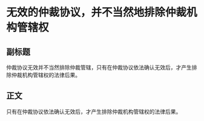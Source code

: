 # 无效的仲裁协议，并不当然地排除仲裁机构管辖权
## 副标题
仲裁协议无效并不当然排除仲裁管辖，只有在仲裁协议依法确认无效后，才产生排除仲裁机构管辖权的法律后果。
## 正文
只有在仲裁协议依法确认无效后，才产生排除仲裁机构管辖权的法律后果。